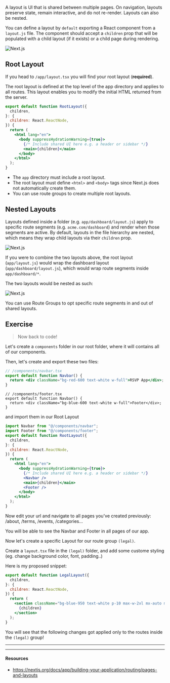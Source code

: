 A layout is UI that is shared between multiple pages. On navigation, layouts preserve state, remain interactive, and do not re-render. Layouts can also be nested.

You can define a layout by `default` exporting a React component from a `layout.js` file. The component should accept a `children` prop that will be populated with a child layout (if it exists) or a child page during rendering.

![Next.js](public/images/layout.png)

## Root Layout

If you head to `/app/layout.tsx` you will find your root layout (**required**).

The root layout is defined at the top level of the app directory and applies to all routes. This layout enables you to modify the initial HTML returned from the server.

```jsx
export default function RootLayout({
  children,
}: {
  children: React.ReactNode,
}) {
  return (
    <html lang="en">
      <body suppressHydrationWarning={true}>
        {/* Include shared UI here e.g. a header or sidebar */}
        <main>{children}</main>
      </body>
    </html>
  );
}
```

- The `app` directory must include a root layout.
- The root layout must define `<html>` and `<body>` tags since Next.js does not automatically create them.
- You can use route groups to create multiple root layouts.

## Nested Layouts

Layouts defined inside a folder (e.g. `app/dashboard/layout.js`) apply to specific route segments (e.g. `acme.com/dashboard`) and render when those segments are active. By default, layouts in the file hierarchy are nested, which means they wrap child layouts via their `children` prop.

![Next.js](public/images/nested-layouts.png)

If you were to combine the two layouts above, the root layout (`app/layout.js`) would wrap the dashboard layout (`app/dashboard/layout.js`), which would wrap route segments inside `app/dashboard/*`.

The two layouts would be nested as such:

![Next.js](public/images/nested-route-layouts.png)

You can use Route Groups to opt specific route segments in and out of shared layouts.

## Exercise

> Now back to code!

Let's create a `components` folder in our root folder, where it will contains all of our components.

Then, let's create and export these two files:

```jsx
// /components/navbar.tsx
export default function Navbar() {
  return <div className="bg-red-600 text-white w-full">RSVP App</div>;
}
```

```tsx
// /components/footer.tsx
export default function Navbar() {
  return <div className="bg-blue-600 text-white w-full">Footer</div>;
}
```

and import them in our Root Layout

```jsx
import Navbar from "@/components/navbar";
import Footer from "@/components/footer";
export default function RootLayout({
  children,
}: {
  children: React.ReactNode,
}) {
  return (
    <html lang="en">
      <body suppressHydrationWarning={true}>
        {/* Include shared UI here e.g. a header or sidebar */}
        <Navbar />
        <main>{children}</main>
        <Footer />
      </body>
    </html>
  );
}
```

Now edit your url and navigate to all pages you've created previously: /about, /terms, /events, /categories...

You will be able to see the Navbar and Footer in all pages of our app.

Now let's create a specific Layout for our route group `(legal)`.

Create a `layout.tsx` file in the `(legal)` folder, and add some custome styling (eg. change background color, font, padding..)

Here is my proposed snippet:

```jsx
export default function LegalLayout({
  children,
}: {
  children: React.ReactNode,
}) {
  return (
    <section className="bg-blue-950 text-white p-10 max-w-2xl mx-auto min-h-screen">
      {children}
    </section>
  );
}
```

You will see that the following changes got applied only to the routes inside the `(legal)` group!

---

---

#### Resources

- https://nextjs.org/docs/app/building-your-application/routing/pages-and-layouts
